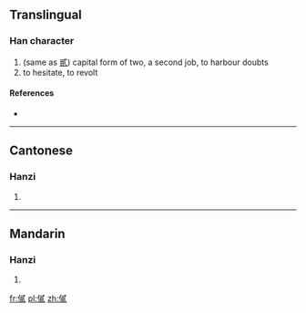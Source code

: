 ==Translingual==

===Han character===
{{Han char|rn=9|rad=人|as=12|sn=14|four=|canj=人戈心金 (OIPC)}}

# (same as [[貳]]) capital form of two, a second job, to harbour doubts
# to hesitate, to revolt

====References====
* {{Han ref|kx=0116.090|hdz=10216.070|uh=3483|ud=13443}}

----

==Cantonese==

===Hanzi===
{{yue-hanzi|jyut=|y=ji6}}

# {{defn|lang=yue|sort=人12}}

----

==Mandarin==

===Hanzi===
{{cmn-hanzi|pin=[[èr]] ([[er4]])|wg=erh<sup>4</sup>}}

# {{defn|lang=cmn|sort=人12}}

[[fr:㒃]]
[[pl:㒃]]
[[zh:㒃]]